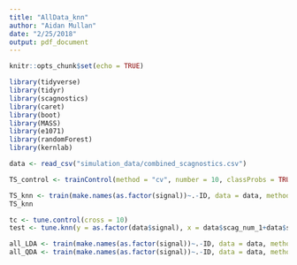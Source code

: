 ```yaml
---
title: "AllData_knn"
author: "Aidan Mullan"
date: "2/25/2018"
output: pdf_document
---
```


```r
knitr::opts_chunk$set(echo = TRUE)
```

```r
library(tidyverse)
library(tidyr)
library(scagnostics)
library(caret)
library(boot)
library(MASS)
library(e1071)
library(randomForest)
library(kernlab)
```

```r
data <- read_csv("simulation_data/combined_scagnostics.csv")

TS_control <- trainControl(method = "cv", number = 10, classProbs = TRUE)

TS_knn <- train(make.names(as.factor(signal))~.-ID, data = data, method = "knn", trControl = TS_control, tuneGrid = expand.grid(k = 1:25), metric = "Accuracy")
TS_knn

tc <- tune.control(cross = 10)
test <- tune.knn(y = as.factor(data$signal), x = data$scag_num_1+data$scag_num_2+data$scag_num_3+data$scag_num_4+data$scag_num_5+data$scag_num_6+data$scag_num_7+data$scag_num_8+data$scag_num_9, tunecontrol = tc, k = 1:25)
```

```r
all_LDA <- train(make.names(as.factor(signal))~.-ID, data = data, method = "lda", trControl = TS_control)
all_QDA <- train(make.names(as.factor(signal))~.-ID, data = data, method = "qda", trControl = TS_control)
```


